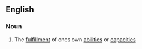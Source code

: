==English==

===Noun===
{{en-noun|sg=[[self]]-[[realization]]|-}}

# The [[fulfillment]] of ones own [[ability|abilities]] or [[capacity|capacities]]